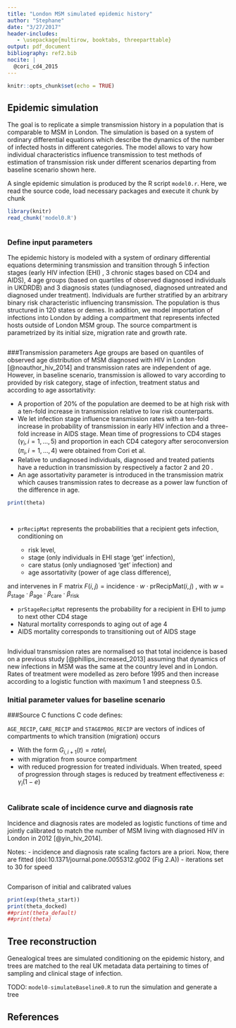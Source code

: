 ```yaml
---
title: "London MSM simulated epidemic history"
author: "Stephane"
date: "3/27/2017"
header-includes:
   - \usepackage{multirow, booktabs, threeparttable}
output: pdf_document
bibliography: ref2.bib
nocite: | 
  @cori_cd4_2015
---
```



```r
knitr::opts_chunk$set(echo = TRUE)
```
## Epidemic simulation
The goal is to replicate a simple transmission history in a population that is comparable to MSM in London.
The simulation is based on a system of ordinary differential equations which describe the dynamics of the number of infected hosts in different categories. The model allows to vary how individual characteristics influence transmission to test methods of estimation of transmission risk under different scenarios departing from baseline scenario shown here.

A single epidemic simulation is produced by the R script `model0.r`.  Here, we read the source code, load necessary packages and execute it chunk by chunk
```r
library(knitr)
read_chunk('model0.R')
```

```r
```

### Define input parameters
The epidemic history is modeled with a system of ordinary differential equations determining transmission and transition through 5 infection stages (early HIV infection (EHI) , 3 chronic stages based on CD4 and AIDS), 4 age groups (based on quartiles of observed diagnosed individuals in UKDRDB) and 3 diagnosis states (undiagnosed, diagnosed untreated and diagnosed under treatment). Individuals are further stratified by an arbitrary binary risk characteristic influencing transmission. The population is thus structured in 120 states or demes. In addition, we model importation of infections into London by adding a \emph{source} compartment that represents infected hosts outside of London MSM group. The source compartment is parametrized by its initial size, migration rate and growth rate.
```r
```

###Transmission parameters
Age groups are based on quantiles of observed age distribution of MSM diagnosed with HIV in London [@noauthor_hiv_2014] and transmission rates are independent of age. However, in baseline scenario, transmission is allowed to vary according to \emph{weights} provided by risk category, stage of infection, treatment status and according to age assortativity:

- A proportion of 20\% of the population are deemed to be at high risk with a ten-fold increase in transmission relative to low risk counterparts.
- We let infection stage influence transmission rates with a ten-fold increase in probability of transmission in early HIV infection and a three-fold increase in AIDS stage. Mean time of progressions to CD4 stages ($\gamma_i, i=1,\ldots,5$) and proportion in each CD4 category after seroconversion ($\pi_i,i=1,\ldots,4$) were obtained from Cori et al.  
- Relative to undiagnosed individuals, diagnosed and treated patients have a reduction in transmission by respectively a factor 2 and 20 . 
- An age assortativity parameter is introduced in the transmission matrix which causes transmission rates to decrease as a power law function of the difference in age.  

```r
print(theta)
```


```r

```

```r

```

- `prRecipMat` represents the probabilities that a recipient gets infection, conditioning on

    - risk level,
    - stage (only individuals in EHI stage 'get' infection),
    - care status (only undiagnosed 'get' infection) and
    - age assortativity (power of age class difference),

and intervenes in F matrix $F(i,j) = \textrm{incidence} \cdot  w \cdot \textrm{prRecipMat}(i,j)$ , with $w = \beta_\textrm{stage} \cdot \beta_\textrm{age} \cdot \beta_\textrm{care} \cdot \beta_\textrm{risk}$


- `prStageRecipMat` represents the probability for a recipient in EHI to jump to next other CD4 stage
- Natural mortality corresponds to aging out of age 4
- AIDS mortality corresponds to transitioning out of AIDS stage





```r

```

Individual transmission rates are normalised so that total incidence is based on a previous study [@phillips_increased_2013] assuming that dynamics of new infections in MSM was the same at the country level and in London.  
Rates of treatment were modelled as zero before 1995 and then increase according to a logistic function with maximum 1 and steepness 0.5.

### Initial parameter values for baseline scenario
\input{tab.tex}


###Source C functions
 C code defines:
 \begin{itemize}
  \item 'Birth matrix' $F(t)$: Number of transmissions from donor in each of 120 compartments to recipient in each compartment over time
 \item 'Migration matrix' $G(t)$: Number of transition from each compartment to each compartment over time
 \end{itemize}

 `AGE_RECIP`, `CARE_RECIP` and `STAGEPROG_RECIP` are vectors of indices of compartments to which transition (migration) occurs
 
- With the form $G_{i,i+1}(t) = rate I_i$
- with migration from source compartment
- with reduced progression for treated individuals. When treated, speed of progression through stages is reduced by treatment effectiveness $e$: $\gamma_i(1 - e)$
  
```r
```


### Calibrate scale of incidence curve and diagnosis rate
Incidence and diagnosis rates are modeled as logistic functions of time and jointly calibrated to match the number of MSM living with diagnosed HIV in London in 2012 [@yin_hiv_2014]. 

Notes:
- incidence and diagnosis rate scaling factors are a priori. Now, there are fitted (doi:10.1371/journal.pone.0055312.g002 (Fig 2.A))
- iterations set to 30 for speed

```r
```

Comparison of initial and calibrated values
```r
print(exp(theta_start))
print(theta_docked)
##print(theta_default)
##print(theta)
```

## Tree reconstruction

Genealogical trees are simulated conditioning on the epidemic history, and trees are matched to the real UK metadata data pertaining to times of sampling and clinical stage of infection. 

TODO: `model0-simulateBaseline0.R` to run the simulation and generate a tree

## References